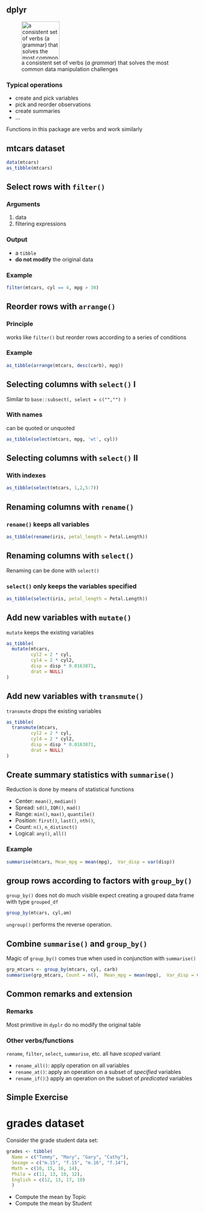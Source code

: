 ## dplyr 

![a consistent set of verbs (_a grammar_) that solves the most common data manipulation challenges](../Rmd_files/tidyverse/figs/hex-dplyr.png){width="100px"}

### Typical operations

- create and pick variables
- pick and reorder observations
- create summaries
- ...

\rsa Functions in this package are verbs and work similarly

## mtcars dataset

```r
data(mtcars)
as_tibble(mtcars)
```

## Select rows with `filter()`

### Arguments
  1. data 
  2. filtering expressions

### Output
  - a `tibble`
  - **do not modify** the original data

### Example

```r
filter(mtcars, cyl == 4, mpg > 30)
```

## Reorder rows with `arrange()`

### Principle 
works like `filter()` but reorder rows according to a series of conditions

### Example
```r
as_tibble(arrange(mtcars, desc(carb), mpg))
```


## Selecting columns with `select()` I

Similar to `base::subsect(, select = c("","") )`

### With names
can be quoted or unquoted
```r
as_tibble(select(mtcars, mpg, 'wt', cyl))
```

## Selecting columns with `select()` II 

### With indexes

```r
as_tibble(select(mtcars, 1,2,5:7))
```

## Renaming columns with `rename()`

### `rename()` keeps all variables
```r
as_tibble(rename(iris, petal_length = Petal.Length))
```

## Renaming columns with `select()`

Renaming can be done with `select()`

### `select()` only keeps the variables specified 
```r
as_tibble(select(iris, petal_length = Petal.Length))
```



## Add new variables with  `mutate()`

`mutate` keeps the existing variables

```r
as_tibble(
  mutate(mtcars, 
         cyl2 = 2 * cyl,
         cyl4 = 2 * cyl2,
         disp = disp * 0.0163871,
         drat = NULL) 
)
```

## Add new variables with  `transmute()`

`transmute` drops the existing variables

```r
as_tibble(
  transmute(mtcars, 
         cyl2 = 2 * cyl,
         cyl4 = 2 * cyl2,
         disp = disp * 0.0163871,
         drat = NULL) 
)
```

## Create summary statistics with `summarise()`

Reduction is done by means of statistical functions

- Center: `mean()`, `median()`
- Spread: `sd()`, `IQR()`, `mad()`
- Range: `min()`, `max()`, `quantile()`
- Position: `first()`, `last()`, `nth()`,
- Count: `n()`, `n_distinct()`
- Logical: `any()`, `all()`

### Example

```r
summarise(mtcars, Mean_mpg = mean(mpg),  Var_disp = var(disp))
```

## group rows according to factors with `group_by()`

`group_by()` does not do much visible expect creating a grouped data frame with type `grouped_df`
```r
group_by(mtcars, cyl,am)
```

`ungroup()` performs the reverse operation.

##  Combine `summarise()` and `group_by()` 

Magic of `group_by()` comes true when used in conjunction with `summarise()`

```r
grp_mtcars <- group_by(mtcars, cyl, carb)
summarise(grp_mtcars, Count = n(),  Mean_mpg = mean(mpg),  Var_disp = var(disp))
```

## Common remarks and extension

### Remarks

Most primitive in `dyplr` do no modify the original table

### Other verbs/functions

`rename`, `filter`, `select`, `summarise`, etc. all have _scoped_ variant

- `rename_all()`: apply operation on all variables 
- `rename_at()`: apply an operation on a subset of _specified_  variables 
- `rename_if()`:) apply an operation on the subset of _predicated_ variables

## Simple Exercise {.allowframebreaks}

# grades dataset

Consider the grade student data set:
```r
grades <- tibble(
  Name = c("Tommy", "Mary", "Gary", "Cathy"),
  Sexage = c("m.15", "f.15", "m.16", "f.14"),
  Math = c(10, 15, 16, 14),
  Philo = c(11, 13, 10, 12),
  English = c(12, 13, 17, 10)
  )
```

- Compute the mean by Topic
- Compute the mean by Student


